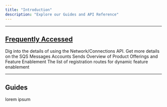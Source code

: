 ```yaml
---
title: "Introduction"
description: "Explore our Guides and API Reference"
---
```


---

## [Frequently Accessed](/api-reference)
<CardGroup cols={2}>
  <Card title="Network API" icon="book-open-cover" href="/api-reference/network">
    Dig into the details of using the Network/Connections API.
  </Card>
  <Card title="SQS" icon="rectangle-list" href="/guide/messaging/sqs">
    Get more details on the SQS Messages Accounts Sends
  </Card>
  <Card title="Product Offerings" icon="rectangle-pro" href="/guide/product-offerings/overview">
    Overview of Product Offerings and Feature Enablement
  </Card>
  <Card title="Registration Guides" icon="rectangle-pro" href="/guide/registration/overview">
    The list of registration routes for dynamic feature enablement
  </Card>
</CardGroup>

---


## Guides

lorem ipsum

